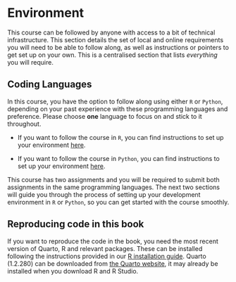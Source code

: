 # Environment {.unnumbered}

This course can be followed by anyone with access to a bit of technical infrastructure. This section details the set of local and online requirements you will need to be able to follow along, as well as instructions or pointers to get set up on your own. This is a centralised section that lists *everything* you will require.

## Coding Languages

In this course, you have the option to follow along using either `R` or `Python`, depending on your past experience with these programming languages and preference. Please choose **one** language to focus on and stick to it throughout.

-   If you want to follow the course in `R`, you can find instructions to set up your environment [here](https://gdsl-ul.github.io/gds/environR.html).

-   If you want to follow the course in `Python`, you can find instructions to set up your environment [here](https://gdsl-ul.github.io/gds/environPy.html).

This course has two assignments and you will be required to submit both assignments in the same programming languages. The next two sections will guide you through the process of setting up your development environment in `R` or `Python`, so you can get started with the course smoothly.

## Reproducing code in this book

If you want to reproduce the code in the book, you need the most recent version of Quarto, R and relevant packages. These can be installed following the instructions provided in our [R installation guide](https://gdsl-ul.github.io/r_install/). Quarto (1.2.280) can be downloaded from [the Quarto website](https://quarto.org/docs/get-started/), it may already be installed when you download R and R Studio.
